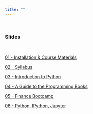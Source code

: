 ```yaml
---
title: ""
---
```


&nbsp;

### **Slides**

&nbsp;


[01 - Installation & Course Materials](slide/01_installation.pdf)

[02 - Syllabus](slide/02_syllabus.pdf)

[03 - Introduction to Python](slide/03_python_intro.pdf)

[04 - A Guide to the Programming Books](slide/04_guide_to_programming_book.pdf)

[05 - Finance Bootcamp](slide/05_finance_bootcamp.pdf)

[06 - Python, IPython, Jupyter](slide/06_python_ipython_jupyter.pdf)

<!-- [06 - Course Wrap-Up](slide/06_course_wrap_up.pdf) -->


